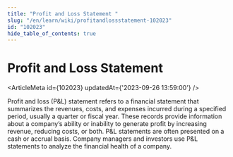 ```yaml
---
title: "Profit and Loss Statement "
slug: "/en/learn/wiki/profitandlossstatement-102023"
id: "102023"
hide_table_of_contents: true
---
```



# Profit and Loss Statement 

<ArticleMeta id={102023} updatedAt={'2023-09-26 13:59:00'} />
<div className='border-solid border-b border-t-0 my-4 border-[var(--ifm-color-gray-300)]' />

Profit and loss (P&L) statement refers to a financial statement that summarizes the revenues, costs, and expenses incurred during a specified period, usually a quarter or fiscal year. These records provide information about a company’s ability or inability to generate profit by increasing revenue, reducing costs, or both. P&L statements are often presented on a cash or accrual basis. Company managers and investors use P&L statements to analyze the financial health of a company.
